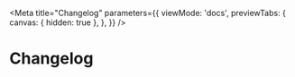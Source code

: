 
<Meta
  title="Changelog"
  parameters={{
    viewMode: 'docs',
    previewTabs: {
      canvas: { hidden: true },
    },
  }}
/>

# Changelog
